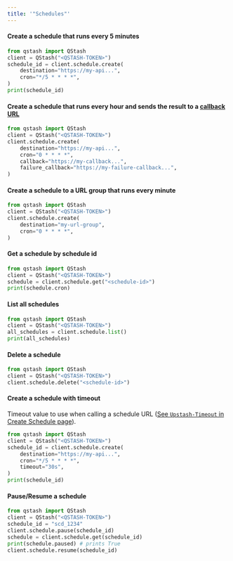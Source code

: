 ```yaml
---
title: '"Schedules"'
---
```

#### Create a schedule that runs every 5 minutes
```python
from qstash import QStash
client = QStash("<QSTASH-TOKEN>")
schedule_id = client.schedule.create(
    destination="https://my-api...",
    cron="*/5 * * * *",
)
print(schedule_id)
```
#### Create a schedule that runs every hour and sends the result to a [callback URL](/qstash/features/callbacks)
```python
from qstash import QStash
client = QStash("<QSTASH-TOKEN>")
client.schedule.create(
    destination="https://my-api...",
    cron="0 * * * *",
    callback="https://my-callback...",
    failure_callback="https://my-failure-callback...",
)
```
#### Create a schedule to a URL group that runs every minute
```python
from qstash import QStash
client = QStash("<QSTASH-TOKEN>")
client.schedule.create(
    destination="my-url-group",
    cron="0 * * * *",
)
```
#### Get a schedule by schedule id
```python
from qstash import QStash
client = QStash("<QSTASH-TOKEN>")
schedule = client.schedule.get("<schedule-id>")
print(schedule.cron)
```
#### List all schedules
```python
from qstash import QStash
client = QStash("<QSTASH-TOKEN>")
all_schedules = client.schedule.list()
print(all_schedules)
```
#### Delete a schedule
```python
from qstash import QStash
client = QStash("<QSTASH-TOKEN>")
client.schedule.delete("<schedule-id>")
```
#### Create a schedule with timeout
Timeout value to use when calling a schedule URL ([See `Upstash-Timeout` in Create Schedule page](/qstash/api/schedules/create)).
```python
from qstash import QStash
client = QStash("<QSTASH-TOKEN>")
schedule_id = client.schedule.create(
    destination="https://my-api...",
    cron="*/5 * * * *",
    timeout="30s",
)
print(schedule_id)
```
#### Pause/Resume a schedule
```python
from qstash import QStash
client = QStash("<QSTASH-TOKEN>")
schedule_id = "scd_1234"
client.schedule.pause(schedule_id)
schedule = client.schedule.get(schedule_id)
print(schedule.paused) # prints True
client.schedule.resume(schedule_id)
```